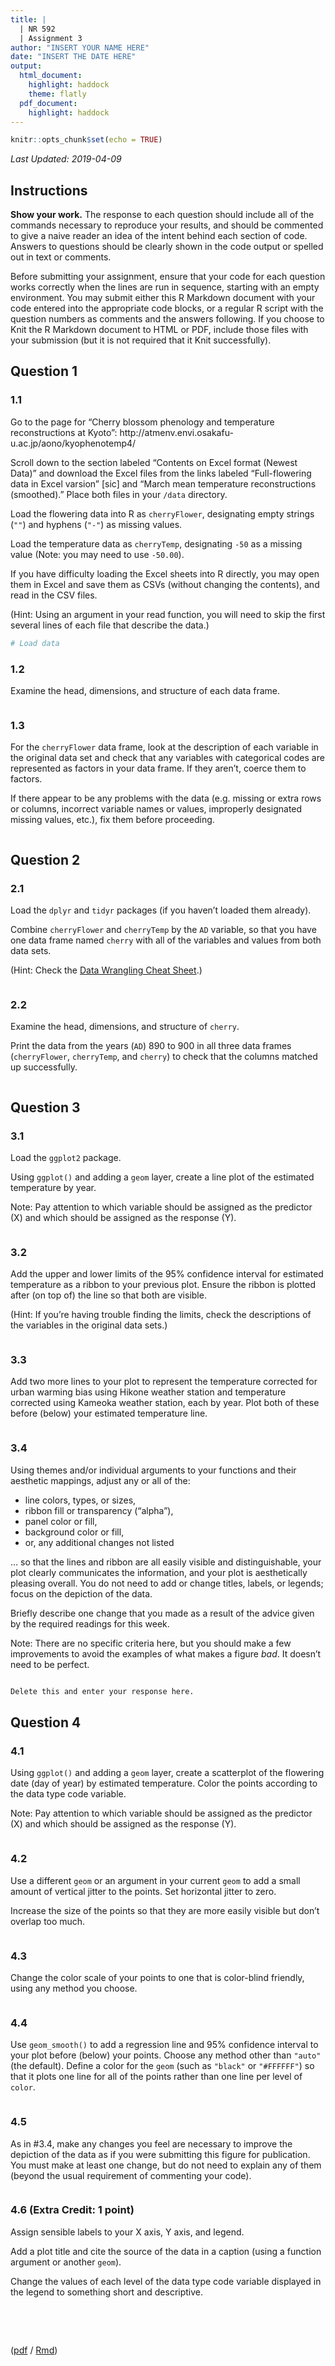 ```yaml
---
title: |
  | NR 592
  | Assignment 3
author: "INSERT YOUR NAME HERE"
date: "INSERT THE DATE HERE"
output:
  html_document:
    highlight: haddock
    theme: flatly
  pdf_document:
    highlight: haddock
---
```


```r
knitr::opts_chunk$set(echo = TRUE)
```

_Last Updated: 2019-04-09_

## Instructions

**Show your work.** The response to each question should include all of the commands necessary to reproduce your results, and should be commented to give a naive reader an idea of the intent behind each section of code. Answers to questions should be clearly shown in the code output or spelled out in text or comments.

Before submitting your assignment, ensure that your code for each question works correctly when the lines are run in sequence, starting with an empty environment. You may submit either this R Markdown document with your code entered into the appropriate code blocks, or a regular R script with the question numbers as comments and the answers following. If you choose to Knit the R Markdown document to HTML or PDF, include those files with your submission (but it is not required that it Knit successfully).


## Question 1

### 1.1

Go to the page for "Cherry blossom phenology and temperature reconstructions at Kyoto": http://atmenv.envi.osakafu-u.ac.jp/aono/kyophenotemp4/

Scroll down to the section labeled "Contents on Excel format (Newest Data)" and download the Excel files from the links labeled "Full-flowering data in Excel varsion" [sic] and "March mean temperature reconstructions (smoothed)." Place both files in your `/data` directory.

Load the flowering data into R as `cherryFlower`, designating empty strings (`""`) and hyphens (`"-"`) as missing values.

Load the temperature data as `cherryTemp`, designating `-50` as a missing value (Note: you may need to use `-50.00`).

If you have difficulty loading the Excel sheets into R directly, you may open them in Excel and save them as CSVs (without changing the contents), and read in the CSV files.

(Hint: Using an argument in your read function, you will need to skip the first several lines of each file that describe the data.)

```r
# Load data
```

### 1.2

Examine the head, dimensions, and structure of each data frame.

```r

```

### 1.3

For the `cherryFlower` data frame, look at the description of each variable in the original data set and check that any variables with categorical codes are represented as factors in your data frame. If they aren't, coerce them to factors.

If there appear to be any problems with the data (e.g. missing or extra rows or columns, incorrect variable names or values, improperly designated missing values, etc.), fix them before proceeding.

```r

```


## Question 2

### 2.1

Load the `dplyr` and `tidyr` packages (if you haven't loaded them already).

Combine `cherryFlower` and `cherryTemp` by the `AD` variable, so that you have one data frame named `cherry` with all of the variables and values from both data sets.

(Hint: Check the [Data Wrangling Cheat Sheet](https://www.rstudio.com/wp-content/uploads/2015/02/data-wrangling-cheatsheet.pdf).)

```r

```

### 2.2

Examine the head, dimensions, and structure of `cherry`.

Print the data from the years (`AD`) 890 to 900 in all three data frames (`cherryFlower`, `cherryTemp`, and `cherry`) to check that the columns matched up successfully.

```r

```

<!-- ### 2.3 -->

<!-- Create a new data frame called `cherryComplete` by subsetting `cherry` to rows that:   -->
<!-- * do not have a missing value in the "DOY" flowering date variable, and   -->
<!-- * do not have a missing value in the estimated temperature column -->

<!-- Print the head of this data frame. -->

<!-- ### 2.4 -->

<!-- Print the result of subsetting `cherry` to its complete cases to see why we could not use this method. -->


## Question 3

### 3.1

Load the `ggplot2` package.

Using `ggplot()` and adding a `geom` layer, create a line plot of the estimated temperature by year.

Note: Pay attention to which variable should be assigned as the predictor (X) and which should be assigned as the response (Y).

```r

```

### 3.2

Add the upper and lower limits of the 95% confidence interval for estimated temperature as a ribbon to your previous plot. Ensure the ribbon is plotted after (on top of) the line so that both are visible.

(Hint: If you're having trouble finding the limits, check the descriptions of the variables in the original data sets.)

```r

```

### 3.3

Add two more lines to your plot to represent the temperature corrected for urban warming bias using Hikone weather station and temperature corrected using Kameoka weather station, each by year. Plot both of these before (below) your estimated temperature line.

```r

```

### 3.4

Using themes and/or individual arguments to your functions and their aesthetic mappings, adjust any or all of the:  

* line colors, types, or sizes,  
* ribbon fill or transparency ("alpha"),  
* panel color or fill,  
* background color or fill,  
* or, any additional changes not listed  

... so that the lines and ribbon are all easily visible and distinguishable, your plot clearly communicates the information, and your plot is aesthetically pleasing overall. You do not need to add or change titles, labels, or legends; focus on the depiction of the data.

Briefly describe one change that you made as a result of the advice given by the required readings for this week.

Note: There are no specific criteria here, but you should make a few improvements to avoid the examples of what makes a figure _bad_. It doesn't need to be perfect.

```r

```

```r
Delete this and enter your response here.
```


## Question 4

### 4.1

Using `ggplot()` and adding a `geom` layer, create a scatterplot of the flowering date (day of year) by estimated temperature. Color the points according to the data type code variable.

Note: Pay attention to which variable should be assigned as the predictor (X) and which should be assigned as the response (Y).

```r

```

### 4.2

Use a different `geom` or an argument in your current `geom` to add a small amount of vertical jitter to the points. Set horizontal jitter to zero.

Increase the size of the points so that they are more easily visible but don't overlap too much.

```r

```

### 4.3

Change the color scale of your points to one that is color-blind friendly, using any method you choose.

```r

```

### 4.4

Use `geom_smooth()` to add a regression line and 95% confidence interval to your plot before (below) your points. Choose any method other than `"auto"` (the default). Define a color for the `geom` (such as `"black"` or `"#FFFFFF"`) so that it plots one line for all of the points rather than one line per level of `color`.

```r

```

### 4.5

As in #3.4, make any changes you feel are necessary to improve the depiction of the data as if you were submitting this figure for publication. You must make at least one change, but do not need to explain any of them (beyond the usual requirement of commenting your code).

```r

```

### 4.6 (**Extra Credit**: 1 point)

Assign sensible labels to your X axis, Y axis, and legend.

Add a plot title and cite the source of the data in a caption (using a function argument or another `geom`).

Change the values of each level of the data type code variable displayed in the legend to something short and descriptive.

```r

```


<br><br>


([pdf](./assignment3.pdf) / [Rmd](./assignment3.Rmd))

<div class="tocify-extend-page" data-unique="tocify-extend-page" style="height: 0;"></div>